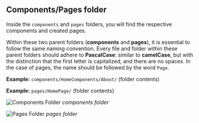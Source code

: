 ## Components/Pages folder

Inside the `components` and `pages` folders, you will find the respective components and created pages.

Within these two parent folders (**components** and **pages**), it is essential to follow the same naming convention. Every file and folder within these parent folders should adhere to **PascalCase**: similar to **camelCase**, but with the distinction that the first letter is capitalized, and there are no spaces. In the case of pages, the name should be followed by the word `Page`.

**Example:** `components/HomeComponents/About/` (folder contents)

**Example:** `pages/HomePage/` (folder contents)

![Components Folder](../../.images/code-conventions/general-conventions/pascal-case-comps.png)
_components folder_

![Pages Folder](../../.images/code-conventions/general-conventions/pascal-case-pages.png)
_pages folder_
